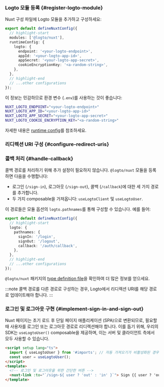 
### Logto 모듈 등록 \{#register-logto-module}

Nuxt 구성 파일에 Logto 모듈을 추가하고 구성하세요:

```ts title="nuxt.config.ts"
export default defineNuxtConfig({
  // highlight-start
  modules: ['@logto/nuxt'],
  runtimeConfig: {
    logto: {
      endpoint: '<your-logto-endpoint>',
      appId: '<your-logto-app-id>',
      appSecret: '<your-logto-app-secret>',
      cookieEncryptionKey: '<a-random-string>',
    },
  },
  // highlight-end
  // ...other configurations
});
```

이 정보는 민감하므로 환경 변수 (`.env`)를 사용하는 것이 좋습니다:

```bash title=".env"
NUXT_LOGTO_ENDPOINT="<your-logto-endpoint>"
NUXT_LOGTO_APP_ID="<your-logto-app-id>"
NUXT_LOGTO_APP_SECRET="<your-logto-app-secret>"
NUXT_LOGTO_COOKIE_ENCRYPTION_KEY="<a-random-string>"
```

자세한 내용은 [runtime config](https://nuxt.com/docs/guide/going-further/runtime-config)를 참조하세요.

### 리디렉션 URI 구성 \{#configure-redirect-uris}

<SignInFlowSummary />

<AssumingUrl />

<WebConfigureRedirectUris />

### 콜백 처리 \{#handle-callback}

콜백 경로를 처리하기 위해 추가 설정이 필요하지 않습니다. `@logto/nuxt` 모듈을 등록하면 다음을 수행합니다:

- 로그인 (`/sign-in`), 로그아웃 (`/sign-out`), 콜백 (`/callback`)에 대한 세 가지 경로를 추가합니다.
- 두 가지 composable을 가져옵니다: `useLogtoClient` 및 `useLogtoUser`.

이 경로들은 모듈 옵션의 `logto.pathnames`를 통해 구성할 수 있습니다. 예를 들어:

```ts title="nuxt.config.ts"
export default defineNuxtConfig({
  // highlight-start
  logto: {
    pathnames: {
      signIn: '/login',
      signOut: '/logout',
      callback: '/auth/callback',
    },
  },
  // highlight-end
  // ...other configurations
});
```

`@logto/nuxt` 패키지의 [type definition file](https://github.com/logto-io/js/blob/HEAD/packages/nuxt/src/runtime/utils/types.ts)을 확인하여 더 많은 정보를 얻으세요.

:::note
콜백 경로를 다른 경로로 구성하는 경우, Logto에서 리디렉션 URI를 해당 경로로 업데이트해야 합니다.
:::

### 로그인 및 로그아웃 구현 \{#implement-sign-in-and-sign-out}

Nuxt 페이지는 초기 로드 후 단일 페이지 애플리케이션 (SPA)으로 변환되므로, 필요할 때 사용자를 로그인 또는 로그아웃 경로로 리디렉션해야 합니다. 이를 돕기 위해, 우리의 SDK는 `useLogtoUser()` composable을 제공하며, 이는 서버 및 클라이언트 측에서 모두 사용할 수 있습니다.

```html title="index.vue"
<script setup lang="ts">
  import { useLogtoUser } from '#imports'; // 자동 가져오기가 비활성화된 경우 이 줄을 추가하세요
  const user = useLogtoUser();
</script>
<template>
  <!-- 로그인 및 로그아웃을 위한 간단한 버튼 -->
  <nuxt-link :to="`/sign-${ user ? 'out' : 'in' }`"> Sign {{ user ? 'out' : 'in' }} </nuxt-link>
</template>
```

<Checkpoint />
